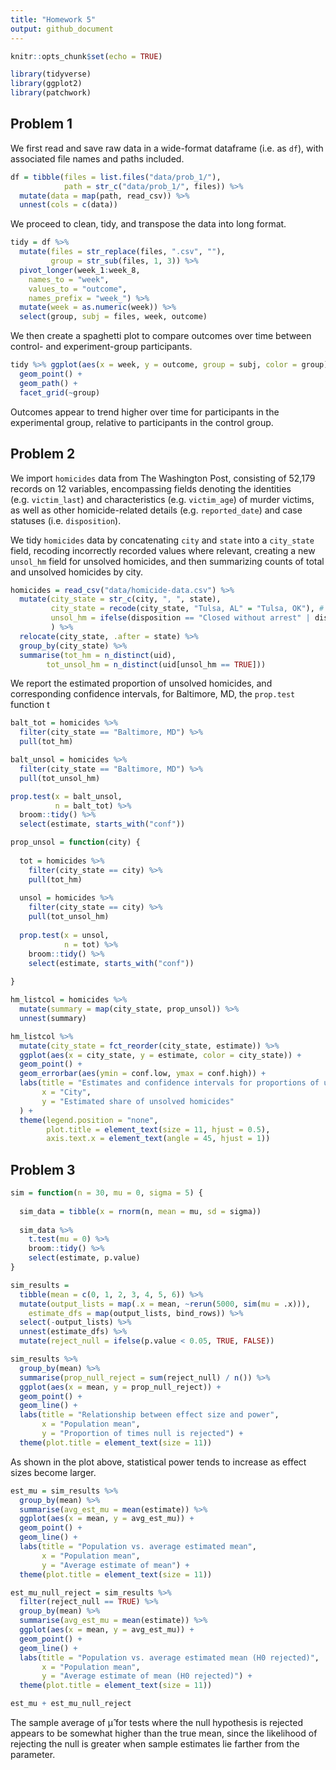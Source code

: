 ```yaml
---
title: "Homework 5"
output: github_document
---
```


```r
knitr::opts_chunk$set(echo = TRUE)

library(tidyverse)
library(ggplot2)
library(patchwork)
```

## Problem 1

We first read and save raw data in a wide-format dataframe (i.e. as `df`), with associated file names and paths included.

```r
df = tibble(files = list.files("data/prob_1/"),
            path = str_c("data/prob_1/", files)) %>% 
  mutate(data = map(path, read_csv)) %>% 
  unnest(cols = c(data))
```

We proceed to clean, tidy, and transpose the data into long format.

```r
tidy = df %>% 
  mutate(files = str_replace(files, ".csv", ""),
         group = str_sub(files, 1, 3)) %>% 
  pivot_longer(week_1:week_8,
    names_to = "week",
    values_to = "outcome",
    names_prefix = "week_") %>% 
  mutate(week = as.numeric(week)) %>% 
  select(group, subj = files, week, outcome)
```

We then create a spaghetti plot to compare outcomes over time between control- and experiment-group participants. 

```r
tidy %>% ggplot(aes(x = week, y = outcome, group = subj, color = group)) +
  geom_point() + 
  geom_path() + 
  facet_grid(~group)
```

Outcomes appear to trend higher over time for participants in the experimental group, relative to participants in the control group.

## Problem 2

We import `homicides` data from The Washington Post, consisting of 52,179 records on 12 variables, encompassing fields denoting the identities (e.g. `victim_last`) and characteristics (e.g. `victim_age`) of murder victims, as well as other homicide-related details (e.g. `reported_date`) and case statuses (i.e. `disposition`).

We tidy `homicides` data by concatenating `city` and `state` into a `city_state` field, recoding incorrectly recorded values where relevant, creating a new `unsol_hm` field for unsolved homicides, and then summarizing counts of total and unsolved homicides by city.

```r
homicides = read_csv("data/homicide-data.csv") %>%
  mutate(city_state = str_c(city, ", ", state),
         city_state = recode(city_state, "Tulsa, AL" = "Tulsa, OK"), # apparent error in labeling of state
         unsol_hm = ifelse(disposition == "Closed without arrest" | disposition == "Open/No arrest", TRUE, FALSE)
         ) %>%
  relocate(city_state, .after = state) %>%
  group_by(city_state) %>%
  summarise(tot_hm = n_distinct(uid),
        tot_unsol_hm = n_distinct(uid[unsol_hm == TRUE]))
```

We report the estimated proportion of unsolved homicides, and corresponding confidence intervals, for Baltimore, MD,  the `prop.test` function t

```r
balt_tot = homicides %>%
  filter(city_state == "Baltimore, MD") %>%
  pull(tot_hm)

balt_unsol = homicides %>%
  filter(city_state == "Baltimore, MD") %>%
  pull(tot_unsol_hm)

prop.test(x = balt_unsol, 
          n = balt_tot) %>%
  broom::tidy() %>%
  select(estimate, starts_with("conf")) 
```

```r
prop_unsol = function(city) {
  
  tot = homicides %>%
    filter(city_state == city) %>%
    pull(tot_hm)
  
  unsol = homicides %>%
    filter(city_state == city) %>%
    pull(tot_unsol_hm)
  
  prop.test(x = unsol, 
            n = tot) %>%
    broom::tidy() %>%
    select(estimate, starts_with("conf"))
 
}

hm_listcol = homicides %>% 
  mutate(summary = map(city_state, prop_unsol)) %>%
  unnest(summary)
```

```r
hm_listcol %>% 
  mutate(city_state = fct_reorder(city_state, estimate)) %>%
  ggplot(aes(x = city_state, y = estimate, color = city_state)) +
  geom_point() +
  geom_errorbar(aes(ymin = conf.low, ymax = conf.high)) +
  labs(title = "Estimates and confidence intervals for proportions of unsolved homicides, by city",
       x = "City",
       y = "Estimated share of unsolved homicides"
  ) +
  theme(legend.position = "none",
        plot.title = element_text(size = 11, hjust = 0.5),
        axis.text.x = element_text(angle = 45, hjust = 1))
```

## Problem 3

```r
sim = function(n = 30, mu = 0, sigma = 5) {
  
  sim_data = tibble(x = rnorm(n, mean = mu, sd = sigma))
  
  sim_data %>%
    t.test(mu = 0) %>%
    broom::tidy() %>%
    select(estimate, p.value)
}

sim_results = 
  tibble(mean = c(0, 1, 2, 3, 4, 5, 6)) %>% 
  mutate(output_lists = map(.x = mean, ~rerun(5000, sim(mu = .x))),
    estimate_dfs = map(output_lists, bind_rows)) %>% 
  select(-output_lists) %>% 
  unnest(estimate_dfs) %>%
  mutate(reject_null = ifelse(p.value < 0.05, TRUE, FALSE))
```

```r
sim_results %>%
  group_by(mean) %>%
  summarise(prop_null_reject = sum(reject_null) / n()) %>%
  ggplot(aes(x = mean, y = prop_null_reject)) +
  geom_point() +
  geom_line() +
  labs(title = "Relationship between effect size and power",
       x = "Population mean",
       y = "Proportion of times null is rejected") +
  theme(plot.title = element_text(size = 11))
```

As shown in the plot above, statistical power tends to increase as effect sizes become larger.

```r
est_mu = sim_results %>%
  group_by(mean) %>%
  summarise(avg_est_mu = mean(estimate)) %>%
  ggplot(aes(x = mean, y = avg_est_mu)) +
  geom_point() +
  geom_line() +
  labs(title = "Population vs. average estimated mean",
       x = "Population mean",
       y = "Average estimate of mean") +
  theme(plot.title = element_text(size = 11))

est_mu_null_reject = sim_results %>%
  filter(reject_null == TRUE) %>%
  group_by(mean) %>%
  summarise(avg_est_mu = mean(estimate)) %>%
  ggplot(aes(x = mean, y = avg_est_mu)) +
  geom_point() +
  geom_line() +
  labs(title = "Population vs. average estimated mean (H0 rejected)",
       x = "Population mean",
       y = "Average estimate of mean (H0 rejected)") +
  theme(plot.title = element_text(size = 11))

est_mu + est_mu_null_reject
```

The sample average of μ̂ for tests where the null hypothesis is rejected appears to be somewhat higher than the true mean, since the likelihood of rejecting the null is greater when sample estimates lie farther from the parameter.
